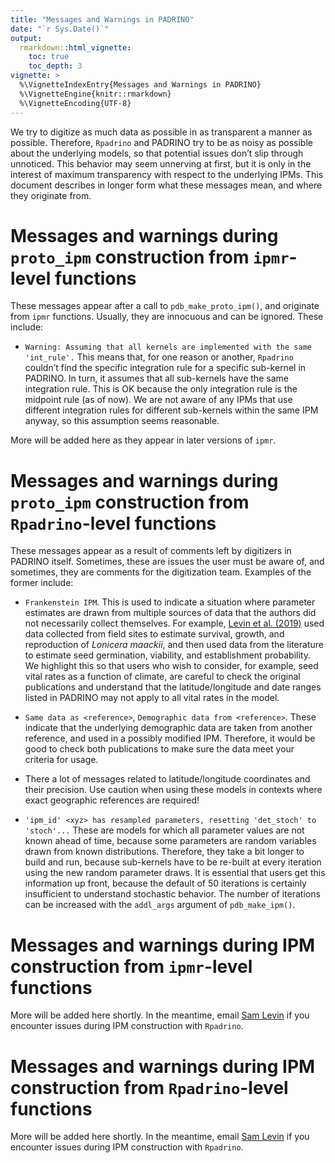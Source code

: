 ```yaml
---
title: "Messages and Warnings in PADRINO"
date: "`r Sys.Date()`"
output:
  rmarkdown::html_vignette:
    toc: true
    toc_depth: 3
vignette: >
  %\VignetteIndexEntry{Messages and Warnings in PADRINO}
  %\VignetteEngine{knitr::rmarkdown}
  %\VignetteEncoding{UTF-8}  
---
```


We try to digitize as much data as possible in as transparent a manner as possible. Therefore, `Rpadrino` and PADRINO try to be as noisy as possible about the underlying models, so that potential issues don't slip through unnoticed. This behavior may seem unnerving at first, but it is only in the interest of maximum transparency with respect to the underlying IPMs. This document describes in longer form what these messages mean, and where they originate from. 

# Messages and warnings during `proto_ipm` construction from `ipmr`-level functions

These messages appear after a call to `pdb_make_proto_ipm()`, and originate from `ipmr` functions. Usually, they are innocuous and can be ignored. These include:

  - `Warning: Assuming that all kernels are implemented with the same 'int_rule'.` This means that, for one reason or another, `Rpadrino` couldn't find the specific integration rule for a specific sub-kernel in PADRINO. In turn, it assumes that all sub-kernels have the same integration rule. This is OK because the only integration rule is the midpoint rule (as of now). We are not aware of any IPMs that use different integration rules for different sub-kernels within the same IPM anyway, so this assumption seems reasonable.

More will be added here as they appear in later versions of `ipmr`.

# Messages and warnings during `proto_ipm` construction from `Rpadrino`-level functions

These messages appear as a result of comments left by digitizers in PADRINO itself. Sometimes, these are issues the user must be aware of, and sometimes, they are comments for the digitization team. Examples of the former include:

  - `Frankenstein IPM`. This is used to indicate a situation where parameter estimates are drawn from multiple sources of data that the authors did not necessarily collect themselves. For example, [Levin et al. (2019)]() used data collected from field sites to estimate survival, growth, and reproduction of _Lonicera maackii_, and then used data from the literature to estimate seed germination, viability, and establishment probability. We highlight this so that users who wish to consider, for example, seed vital rates as a function of climate, are careful to check the original publications and understand that the latitude/longitude and date ranges listed in PADRINO may not apply to all vital rates in the model.
    
  - `Same data as <reference>`, `Demographic data from <reference>`. These indicate that the underlying demographic data are taken from another reference, and used in a possibly modified IPM. Therefore, it would be good to check both publications to make sure the data meet your criteria for usage. 
    
  - There a lot of messages related to latitude/longitude coordinates and their precision. Use caution when using these models in contexts where exact geographic references are required! 
    
  - `'ipm_id' <xyz> has resampled parameters, resetting 'det_stoch' to 'stoch'...` These are models for which all parameter values are not known ahead of time, because some parameters are random variables drawn from known distributions. Therefore, they take a bit longer to build and run, because sub-kernels have to be re-built at every iteration using the new random parameter draws. It is essential that users get this information up front, because the default of 50 iterations is certainly insufficient to understand stochastic behavior. The number of iterations can be increased with the `addl_args` argument of `pdb_make_ipm()`. 
    
# Messages and warnings during IPM construction from `ipmr`-level functions 

More will be added here shortly. In the meantime, email [Sam Levin](<mailto:levisc8@gmail.com>) if you encounter issues during IPM construction with `Rpadrino`.
    
# Messages and warnings during IPM construction from `Rpadrino`-level functions

More will be added here shortly. In the meantime, email [Sam Levin](<mailto:levisc8@gmail.com>) if you encounter issues during IPM construction with `Rpadrino`.
